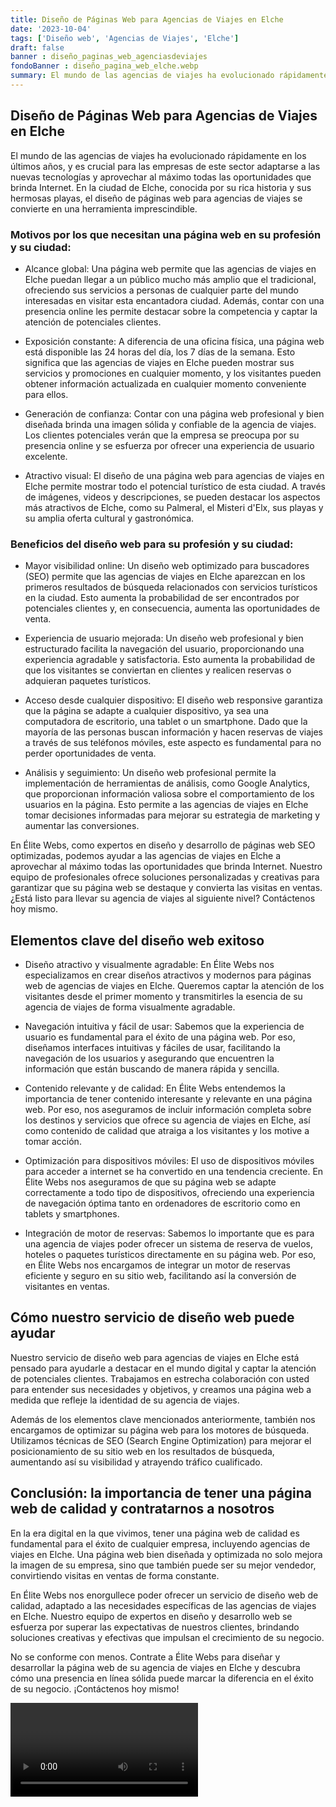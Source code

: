 ```yaml
---
title: Diseño de Páginas Web para Agencias de Viajes en Elche
date: '2023-10-04'
tags: ['Diseño web', 'Agencias de Viajes', 'Elche']
draft: false
banner : diseño_paginas_web_agenciasdeviajes
fondoBanner : diseño_pagina_web_elche.webp
summary: El mundo de las agencias de viajes ha evolucionado rápidamente en los últimos años, y es crucial para las empresas de este sector adaptarse a las nuevas tecnologías y aprovechar al máximo todas las oportunidades que brinda Internet. En la ciudad de Elche, conocida por su rica historia y sus hermosas playas, el diseño de páginas web para agencias de viajes se convierte en una herramienta imprescindible.
---
```


## Diseño de Páginas Web para Agencias de Viajes en Elche

El mundo de las agencias de viajes ha evolucionado rápidamente en los últimos años, y es crucial para las empresas de este sector adaptarse a las nuevas tecnologías y aprovechar al máximo todas las oportunidades que brinda Internet. En la ciudad de Elche, conocida por su rica historia y sus hermosas playas, el diseño de páginas web para agencias de viajes se convierte en una herramienta imprescindible.

### Motivos por los que necesitan una página web en su profesión y su ciudad:

- Alcance global: Una página web permite que las agencias de viajes en Elche puedan llegar a un público mucho más amplio que el tradicional, ofreciendo sus servicios a personas de cualquier parte del mundo interesadas en visitar esta encantadora ciudad. Además, contar con una presencia online les permite destacar sobre la competencia y captar la atención de potenciales clientes.

- Exposición constante: A diferencia de una oficina física, una página web está disponible las 24 horas del día, los 7 días de la semana. Esto significa que las agencias de viajes en Elche pueden mostrar sus servicios y promociones en cualquier momento, y los visitantes pueden obtener información actualizada en cualquier momento conveniente para ellos.

- Generación de confianza: Contar con una página web profesional y bien diseñada brinda una imagen sólida y confiable de la agencia de viajes. Los clientes potenciales verán que la empresa se preocupa por su presencia online y se esfuerza por ofrecer una experiencia de usuario excelente.

- Atractivo visual: El diseño de una página web para agencias de viajes en Elche permite mostrar todo el potencial turístico de esta ciudad. A través de imágenes, videos y descripciones, se pueden destacar los aspectos más atractivos de Elche, como su Palmeral, el Misteri d'Elx, sus playas y su amplia oferta cultural y gastronómica.

### Beneficios del diseño web para su profesión y su ciudad:

- Mayor visibilidad online: Un diseño web optimizado para buscadores (SEO) permite que las agencias de viajes en Elche aparezcan en los primeros resultados de búsqueda relacionados con servicios turísticos en la ciudad. Esto aumenta la probabilidad de ser encontrados por potenciales clientes y, en consecuencia, aumenta las oportunidades de venta.

- Experiencia de usuario mejorada: Un diseño web profesional y bien estructurado facilita la navegación del usuario, proporcionando una experiencia agradable y satisfactoria. Esto aumenta la probabilidad de que los visitantes se conviertan en clientes y realicen reservas o adquieran paquetes turísticos.

- Acceso desde cualquier dispositivo: El diseño web responsive garantiza que la página se adapte a cualquier dispositivo, ya sea una computadora de escritorio, una tablet o un smartphone. Dado que la mayoría de las personas buscan información y hacen reservas de viajes a través de sus teléfonos móviles, este aspecto es fundamental para no perder oportunidades de venta.

- Análisis y seguimiento: Un diseño web profesional permite la implementación de herramientas de análisis, como Google Analytics, que proporcionan información valiosa sobre el comportamiento de los usuarios en la página. Esto permite a las agencias de viajes en Elche tomar decisiones informadas para mejorar su estrategia de marketing y aumentar las conversiones.

En Élite Webs, como expertos en diseño y desarrollo de páginas web SEO optimizadas, podemos ayudar a las agencias de viajes en Elche a aprovechar al máximo todas las oportunidades que brinda Internet. Nuestro equipo de profesionales ofrece soluciones personalizadas y creativas para garantizar que su página web se destaque y convierta las visitas en ventas. ¿Está listo para llevar su agencia de viajes al siguiente nivel? Contáctenos hoy mismo.

<GifSeo />

<Cta />

## Elementos clave del diseño web exitoso

- Diseño atractivo y visualmente agradable: En Élite Webs nos especializamos en crear diseños atractivos y modernos para páginas web de agencias de viajes en Elche. Queremos captar la atención de los visitantes desde el primer momento y transmitirles la esencia de su agencia de viajes de forma visualmente agradable.

- Navegación intuitiva y fácil de usar: Sabemos que la experiencia de usuario es fundamental para el éxito de una página web. Por eso, diseñamos interfaces intuitivas y fáciles de usar, facilitando la navegación de los usuarios y asegurando que encuentren la información que están buscando de manera rápida y sencilla.

- Contenido relevante y de calidad: En Élite Webs entendemos la importancia de tener contenido interesante y relevante en una página web. Por eso, nos aseguramos de incluir información completa sobre los destinos y servicios que ofrece su agencia de viajes en Elche, así como contenido de calidad que atraiga a los visitantes y los motive a tomar acción.

- Optimización para dispositivos móviles: El uso de dispositivos móviles para acceder a internet se ha convertido en una tendencia creciente. En Élite Webs nos aseguramos de que su página web se adapte correctamente a todo tipo de dispositivos, ofreciendo una experiencia de navegación óptima tanto en ordenadores de escritorio como en tablets y smartphones.

- Integración de motor de reservas: Sabemos lo importante que es para una agencia de viajes poder ofrecer un sistema de reserva de vuelos, hoteles o paquetes turísticos directamente en su página web. Por eso, en Élite Webs nos encargamos de integrar un motor de reservas eficiente y seguro en su sitio web, facilitando así la conversión de visitantes en ventas.

## Cómo nuestro servicio de diseño web puede ayudar

Nuestro servicio de diseño web para agencias de viajes en Elche está pensado para ayudarle a destacar en el mundo digital y captar la atención de potenciales clientes. Trabajamos en estrecha colaboración con usted para entender sus necesidades y objetivos, y creamos una página web a medida que refleje la identidad de su agencia de viajes.

Además de los elementos clave mencionados anteriormente, también nos encargamos de optimizar su página web para los motores de búsqueda. Utilizamos técnicas de SEO (Search Engine Optimization) para mejorar el posicionamiento de su sitio web en los resultados de búsqueda, aumentando así su visibilidad y atrayendo tráfico cualificado.

## Conclusión: la importancia de tener una página web de calidad y contratarnos a nosotros

En la era digital en la que vivimos, tener una página web de calidad es fundamental para el éxito de cualquier empresa, incluyendo agencias de viajes en Elche. Una página web bien diseñada y optimizada no solo mejora la imagen de su empresa, sino que también puede ser su mejor vendedor, convirtiendo visitas en ventas de forma constante.

En Élite Webs nos enorgullece poder ofrecer un servicio de diseño web de calidad, adaptado a las necesidades específicas de las agencias de viajes en Elche. Nuestro equipo de expertos en diseño y desarrollo web se esfuerza por superar las expectativas de nuestros clientes, brindando soluciones creativas y efectivas que impulsan el crecimiento de su negocio.

No se conforme con menos. Contrate a Élite Webs para diseñar y desarrollar la página web de su agencia de viajes en Elche y descubra cómo una presencia en línea sólida puede marcar la diferencia en el éxito de su negocio. ¡Contáctenos hoy mismo!

<Video />

<CtaBot job='Agencias de Viajes' city='Elche'/>

<Gmaps query='Elche+españa+maps' />